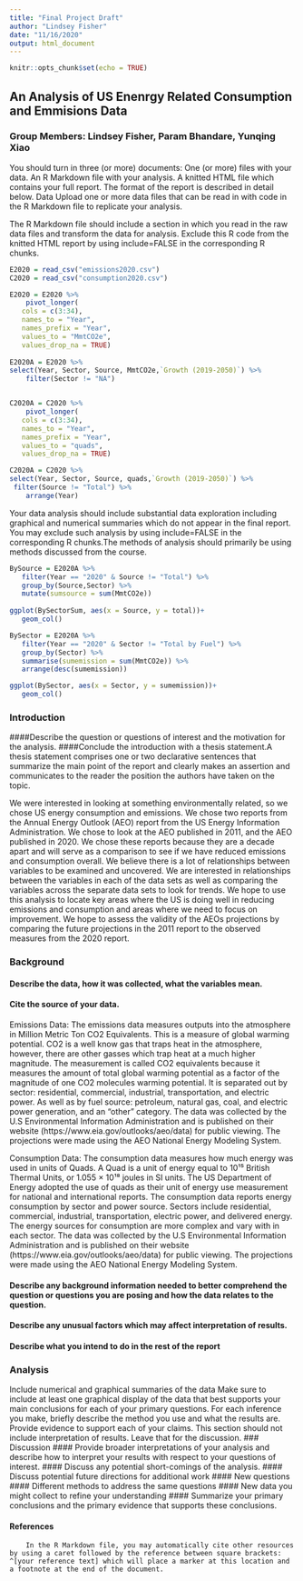 ---
title: "Final Project Draft"
author: "Lindsey Fisher"
date: "11/16/2020"
output: html_document
---

```{r setup, include=FALSE}
knitr::opts_chunk$set(echo = TRUE)
```

## An Analysis of US Enenrgy Related Consumption and Emmisions Data
### Group Members: Lindsey Fisher, Param Bhandare, Yunqing Xiao

You should turn in three (or more) documents:
One (or more) files with your data.
An R Markdown file with your analysis.
A knitted HTML file which contains your full report.
The format of the report is described in detail below.
Data
Upload one or more data files that can be read in with code in the R Markdown file to replicate your analysis.



The R Markdown file should include a section in which you read in the raw data files and transform the data for analysis. Exclude this R code from the knitted HTML report by using include=FALSE in the corresponding R chunks.
```{r, include = FALSE}
E2020 = read_csv("emissions2020.csv")
C2020 = read_csv("consumption2020.csv")

E2020 = E2020 %>% 
    pivot_longer(
   cols = c(3:34),
   names_to = "Year",
   names_prefix = "Year",
   values_to = "MmtCO2e",
   values_drop_na = TRUE) 
    
E2020A = E2020 %>%    
select(Year, Sector, Source, MmtCO2e,`Growth (2019-2050)`) %>% 
    filter(Sector != "NA")


C2020A = C2020 %>%
    pivot_longer(
   cols = c(3:34),
   names_to = "Year",
   names_prefix = "Year",
   values_to = "quads",
   values_drop_na = TRUE)

C2020A = C2020 %>% 
select(Year, Sector, Source, quads,`Growth (2019-2050)`) %>% 
 filter(Source != "Total") %>% 
    arrange(Year)
   ```

Your data analysis should include substantial data exploration including graphical and numerical summaries which do not appear in the final report. You may exclude such analysis by using include=FALSE in the corresponding R chunks.The methods of analysis should primarily be using methods discussed from the course.    
    
 ```{r, include = FALSE}
BySource = E2020A %>%
    filter(Year == "2020" & Source != "Total") %>% 
    group_by(Source,Sector) %>% 
    mutate(sumsource = sum(MmtCO2e))
        
ggplot(BySectorSum, aes(x = Source, y = total))+
    geom_col()

BySector = E2020A %>% 
    filter(Year == "2020" & Sector != "Total by Fuel") %>% 
    group_by(Sector) %>% 
    summarise(sumemission = sum(MmtCO2e)) %>% 
    arrange(desc(sumemission))

ggplot(BySector, aes(x = Sector, y = sumemission))+
    geom_col()
```

### Introduction
####Describe the question or questions of interest and the motivation for the analysis.
####Conclude the introduction with a thesis statement.A thesis statement comprises one or two declarative sentences that summarize the main point of the report and clearly makes an assertion and communicates to the reader the position the authors have taken on the topic.

We were interested in looking at something environmentally related, so we chose US energy consumption and emissions. We chose two reports from the Annual Energy Outlook (AEO) report from the US Energy Information Administration. We chose to look at the AEO published in 2011, and the AEO published in 2020. We chose these reports because they are a decade apart and will serve as a comparison to see if we have reduced emissions and consumption overall. We believe there is a lot of relationships between variables to be examined and uncovered. We are interested in relationships between the variables in each of the data sets as well as comparing the variables across the separate data sets to look for trends. We hope to use this analysis to locate key areas where the US is doing well in reducing emissions and consumption and areas where we need to focus on improvement. We hope to assess the validity of the AEOs projections by comparing the future projections in the 2011 report to the observed measures from the 2020 report.   
    
### Background
#### Describe the data, how it was collected, what the variables mean.
#### Cite the source of your data.
Emissions Data: 
The emissions data measures outputs into the atmosphere in Million Metric Ton CO2 Equivalents. This is a measure of global warming potential. CO2 is a well know gas that traps heat in the atmosphere, however, there are other gasses which trap heat at a much higher magnitude. The measurement is called CO2 equivalents because it measures the amount of total global warming potential as a factor of the magnitude of one CO2 molecules warming potential. It is separated out by sector: residential, commercial, industrial, transportation, and electric power. As well as by fuel source: petroleum, natural gas, coal, and electric power generation, and an “other” category.  The data was collected by the U.S Environmental Information Administration and is published on their website (https://www.eia.gov/outlooks/aeo/data) for public viewing. The projections were made using the AEO National Energy Modeling System. 

Consumption Data: 
The consumption data measures how much energy was used in units of Quads. A Quad is a unit of energy equal to 10¹⁵ British Thermal Units, or 1.055 × 10¹⁸ joules in SI units. The US Department of Energy adopted the use of quads as their unit of energy use measurement for national and international reports.  The consumption data reports energy consumption by sector and power source. Sectors include residential, commercial, industrial, transportation, electric power, and delivered energy. The energy sources for consumption are more complex and vary with in each sector. The data was collected by the U.S Environmental Information Administration and is published on their website (https://www.eia.gov/outlooks/aeo/data) for public viewing. The projections were made using the AEO National Energy Modeling System. 

#### Describe any background information needed to better comprehend the question or questions you are posing and how the data relates to the question.
#### Describe any unusual factors which may affect interpretation of results.
#### Describe what you intend to do in the rest of the report
    
### Analysis
 Include numerical and graphical summaries of the data
Make sure to include at least one graphical display of the data that best supports your main conclusions for each of your primary questions.
For each inference you make, briefly describe the method you use and what the results are.
Provide evidence to support each of your claims.
This section should not include interpretation of results. Leave that for the discussion.
### Discussion
#### Provide broader interpretations of your analysis and describe how to interpret your results with respect to your questions of interest.
#### Discuss any potential short-comings of the analysis.
#### Discuss potential future directions for additional work
#### New questions
#### Different methods to address the same questions
#### New data you might collect to refine your understanding
#### Summarize your primary conclusions and the primary evidence that supports these conclusions.
    
    
#### References
        In the R Markdown file, you may automatically cite other resources by using a caret followed by the reference between square brackets: ^[your reference text] which will place a marker at this location and a footnote at the end of the document.
